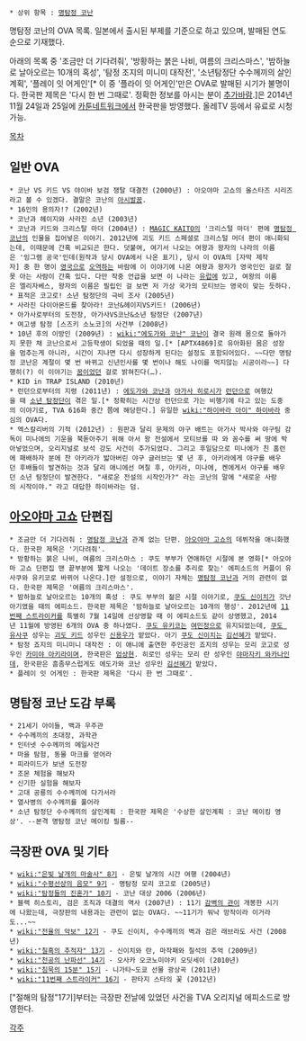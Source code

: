  * 상위 항목 : [[명탐정 코난]]

명탐정 코난의 OVA 목록. 일본에서 출시된 부제를 기준으로 하고 있으며, 발매된 연도 순으로 기재했다.

아래의 목록 중 '조금만 더 기다려줘', '방황하는 붉은 나비, 여름의 크리스마스', '밤하늘로 날아오르는 10개의 혹성', '탐정 조지의 미니미 대작전', '소년탐정단 수수께끼의 살인계획', '플레이 잇 어게인'[* 이 중 '플라이 잇 어게인'만은 OVA로 발매된 시기가 불명이다. 한국판 제목은 '다시 한 번 그때로'. 정확한 정보를 아시는 분이 [[추가바람]].]은 2014년 11월 24일과 25일에 [[카툰네트워크]]에서 한국판을 방영했다. 올레TV 등에서 유료로 시청 가능.

[[목차]]

== 일반 OVA ==
 * 코난 VS 키드 VS 야이바 보검 쟁탈 대결전 (2000년) : 아오야마 고쇼의 올스타즈 시리즈라고 볼 수 있겠다. 결말은 코난의 [[아시발꿈]].
 * 16인의 용의자!? (2002년)
 * 코난과 헤이지와 사라진 소년 (2003년) 
 * 코난과 키드와 크리스탈 마더 (2004년) : [[MAGIC KAITO]]의 '크리스털 마더' 편에 [[명탐정 코난]]의 인물을 집어넣은 이야기. 2012년에 괴도 키드 스페셜로 크리스털 머더 편이 애니화되는데, 이때문에 간혹 비교되곤 한다. 덧붙여, 여기서 나오는 여왕과 왕자의 나라의 이름은 '잉그램 공국'인데(원작과 당시 OVA에서 나온 표기), 당시 이 OVA의 [자막 제작자] 중 한 명이 [[영국]]으로 [[오역]]하는 바람에 이 이야기에 나온 여왕과 왕자가 영국인인 걸로 잘못 아는 사람이 간혹 있다. 다만 작중 언급을 보면 이 나라는 [[유럽]]에 있고, 여왕의 이름은 엘리자베스, 왕자의 이름은 필립인 걸 보면 저 가상 국가의 모티브는 영국이 맞는 듯하다.
 * 표적은 코고로! 소년 탐정단의 극비 조사 (2005년)
 * 사라진 다이아몬드를 찾아라! 코난&헤이지VS키드! (2006년)
 * 아가사로부터의 도전장, 아가사VS코난&소년 탐정단 (2007년)
 * 여고생 탐정 [스즈키 소노코]의 사건부 (2008년)
 * 10년 후의 이방인 (2009년) : [[wiki:"에도가와 코난" 코난]]이 결국 원래 몸으로 돌아가지 못한 채 코난으로서 고등학생이 되었을 때의 일.[* [APTX4869]로 유아화된 몸은 성장을 멈추는게 아니라, 시간이 지나면 다시 성장하게 된다는 설정도 포함되어있다. ~~다만 명탐정 코난은 계절이 몇 번 바뀌고 신년인사를 몇 번이나 해도 나이를 먹지않는 시공이라~~] 다행히(?) 이 이야기는 [[꿈]]이었던 걸로 밝혀진다(…).
 * KID in TRAP ISLAND (2010년)
 * 런던으로부터의 지령 (2011년) : [[에도가와 코난]]과 [[아가사 히로시]]가 [[런던]]으로 여행갔을 때 [[소년 탐정단(명탐정 코난)|소년 탐정단]]이 겪은 일.[* 정확히는 시간상 런던으로 가는 비행기에 타고 있는 도중의 이야기로, TVA 616화 중간 쯤에 해당한다.] 유일한 [[wiki:"하이바라 아이" 하이바라]] 중심의 OVA다.
 * 엑스칼리버의 기적 (2012년) : 원판과 달리 문제의 야구 배트는 아가사 박사와 야구팀 감독이 미나에의 기운을 북돋아주기 위해 아서 왕 전설에서 모티브를 따 와 꼼수를 써 땅에 박아넣었으며, 오리지널로 보석 강도 사건이 추가되었다. 그리고 후일담으로 미나에가 친 홈런에 패배하자 분에 찬 아키라가 밟아버린 야구 글러브는 몇 년 후, 아키라에게 야구를 배우던 후배들이 발견하는 것과 달리 애니에선 며칠 후, 아키라, 미나에, 켄에게서 야구를 배우던 소년 탐정단이 발견한다. "새로운 전설의 시작인가?" 라는 코난의 말에 "새로운 사랑의 시작이야." 라고 대답한 하이바라는 덤.

== [[아오야마 고쇼]] 단편집 ==
 * 조금만 더 기다려줘 : [[명탐정 코난]]과 관계 없는 단편. [[아오야마 고쇼]]의 데뷔작을 애니화했다. 한국판 제목은 '기다려줘'.
 * 방황하는 붉은 나비, 여름의 크리스마스 : 쿠도 부부가 연애하던 시절에 본 영화[* 아오야마 고쇼 단편집 맨 끝부분에 짧게 나오는 '데이트 장소를 추리로 찾는' 에피소드의 커플이 유사쿠와 유키코로 바뀌어 나온다.]란 설정으로, 이야기 자체는 [[명탐정 코난]]과 거의 관련이 없다. 한국판 제목은 '여름의 크리스마스'.
 * 밤하늘로 날아오르는 10개의 혹성 : 쿠도 부부의 젊은 시절 이야기로, [[쿠도 신이치]]가 갓난아기였을 때의 에피소드. 한국판 제목은 '밤하늘로 날아오르는 10개의 행성'. 2012년에 [[11번째 스트라이커]]를 특별히 7월 14일에 선상영할 때 이 에피소드도 같이 상영했고, 2014년 11월에 방영된 6개의 OVA 중 하나였다. [[쿠도 유키코]]는 [[여민정]]으로 유지되었는데, [[쿠도 유사쿠]] 성우는 [[괴도 키드]] 성우인 [[신용우]]가 맡았다. 아기 [[쿠도 신이치]]는 [[김선혜]]가 맡았다. 
 * 탐정 죠지의 미니미니 대작전 : 이 애니에 출연한 주인공인 죠지의 성우는 모리 코고로 성우인 [[카미야 아키라]]이며, 한국판은 [[엄상현]]. 히로인 성우는 모리 란 성우인 [[야마자키 와카나]]인데, 한국판은 흠좀무스럽게도 에도가와 코난 성우인 [[김선혜]]가 맡았다.
 * 플레이 잇 어게인 : 한국판 제목은 '다시 한 번 그때로'.

== 명탐정 코난 도감 부록 ==
 * 21세기 아이들, 백과 우주관
 * 수수께끼의 초대장, 과학관
 * 인터넷 수수께끼의 메일사건
 * 마을 탐험, 동물 마크를 얻어라
 * 피라미드가 보낸 도전장
 * 조몬 체험을 해보자
 * 신기한 실험을 해보자
 * 고대 공룡의 수수께끼에 다가서라
 * 열사병의 수수께끼를 풀어라
 * 소년 탐정단 수수께끼의 살인계획 : 한국판 제목은 '수상한 살인계획 : 코난 메이킹 영상'. --본격 명탐정 코난 메이킹 필름--

== 극장판 OVA 및 기타 ==
 * [[wiki:"은빛 날개의 마술사" 8기]] - 은빛 날개의 시간 여행 (2004년)
 * [[wiki:"수평선상의 음모" 9기]] - 명탐정 모리 코고로 (2005년)
 * [[wiki:"탐정들의 진혼가" 10기]] - 코난 대상 2006 (2006년)
 * 블랙 히스토리, 검은 조직과 대결의 역사 (2007년) : 11기 [[감벽의 관]]이 개봉한 시기에 나왔는데, 극장판의 내용과는 관련이 없는 OVA다. ~~11기가 워낙 망작이라 이거라도...~~
 * [[wiki:"전율의 악보" 12기]] - 쿠도 신이치, 수수께끼의 벽과 검은 래브라도 사건 (2008년)
 * [[wiki:"칠흑의 추적자" 13기]] - 신이치와 란, 마작패와 칠석의 추억 (2009년)
 * [[wiki:"천공의 난파선" 14기]] - 오사카 오코노미야키 오딧세이 (2010년)
 * [[wiki:"침묵의 15분" 15기]] - 니가타~도쿄 선물 광상곡 (2011년)
 * [[wiki:"11번째 스트라이커" 16기]] - 판타지 스타의 꽃 (2012년)

["절해의 탐정"17기]부터는 극장판 전날에 있었던 사건을 TVA 오리지널 에피소드로 방영한다.

[[각주]]

